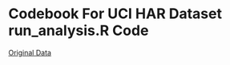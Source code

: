 Codebook For UCI HAR Dataset run_analysis.R Code
================================================

[Original Data](https://d396qusza40orc.cloudfront.net/getdata%2Fprojectfiles%2FUCI%20HAR%20Dataset.zip)